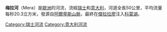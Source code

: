 {{Infobox river
| name              = Mera (Maira)
| image             = Fiume Mera.jpg
| image_caption     = 梅拉河（[[维拉迪基亚文纳|维拉迪基亚文纳]]）
| source1_location  = {{SWI}}[[格勞賓登州|格勞賓登州]]Mungiroi
| source1_coordinates= {{coord|46.3944|9.5728|type:waterbody|display=inline}} <!-- source http://map.geo.admin.ch/?lang=de&X=140348.00&Y=764130.00&zoom=9&topic=ech&bgLayer=ch.swisstopo.pixelkarte-farbe&crosshair=marker  -->
| mouth_location    = [[科莫湖|科莫湖]]在[[杰拉拉廖|杰拉拉廖]]
| mouth_coordinates = {{coord|46.1668|9.3751|region:IT_type:river|display=it}}
| progression       = [[科莫湖|科莫湖]]
| subdivision_type1 = 国家
| subdivision_name1 ={{SWI}}<br />{{ITA}}
| length            = {{convert|50|km|mi|abbr=on}}
| source1_elevation = {{convert|2849|m|ft|abbr=on}}
| mouth_elevation   = {{convert|197|m|ft|abbr=on}}
| discharge1_avg    =
| basin_size        =
| tributaries_left  = 
| tributaries_right = [[阿夸弗拉賈河|阿夸弗拉賈河]]，[[利罗河_(松德里奥省)|利罗河]]
}} 
'''梅拉河'''（Mera）是[[歐洲|歐洲]]的河流，流經[[瑞士|瑞士]]和[[意大利|意大利]]，河道全長50公里，平均流量每秒20.3立方米，發源自[[阿爾卑斯山脈|阿爾卑斯山脈]]，最終在[[傑拉拉廖|傑拉拉廖]]注入[[科莫湖|科莫湖]]。

{{Authority control}}
{{DEFAULTSORT:mera}}
{{Switzerland-geo-stub}}
{{Italy-geo-stub}}
[[Category:瑞士河流|Category:瑞士河流]]
[[Category:意大利河流|Category:意大利河流]]